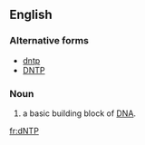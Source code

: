 ==English==

===Alternative forms===
* [[dntp]]
* [[DNTP]]

===Noun===
{{en-noun}}

# {{biochemistry}} {{initialism of|[[deoxynucleotide]] [[triphosphate]]|dot=,}} a basic building block of [[DNA]].

[[fr:dNTP]]